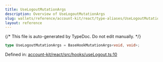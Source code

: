 ```yaml
---
title: UseLogoutMutationArgs
description: Overview of UseLogoutMutationArgs
slug: wallets/reference/account-kit/react/type-aliases/UseLogoutMutationArgs
layout: reference
---
```


{/* This file is auto-generated by TypeDoc. Do not edit manually. */}

```ts
type UseLogoutMutationArgs = BaseHookMutationArgs<void, void>;
```

Defined in: [account-kit/react/src/hooks/useLogout.ts:10](https://github.com/alchemyplatform/aa-sdk/blob/c1a84188d03473acac2fdb49fb7cd7fdba73169b/account-kit/react/src/hooks/useLogout.ts#L10)
